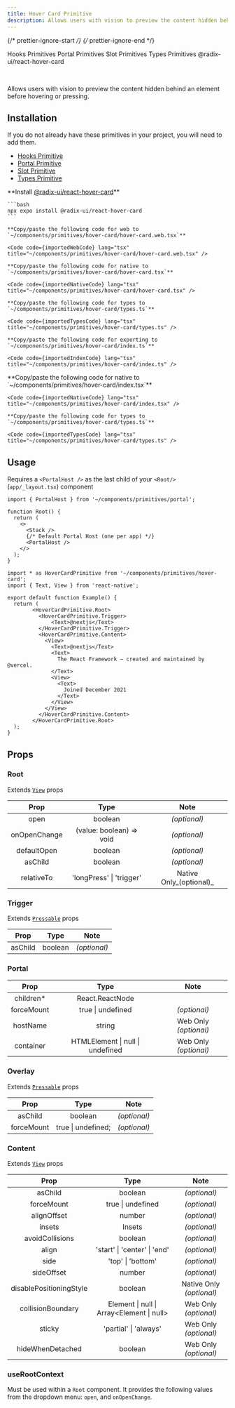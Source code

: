 ```yaml
---
title: Hover Card Primitive
description: Allows users with vision to preview the content hidden behind an element before hovering or pressing.
---
```


{/* prettier-ignore-start */}
{/* prettier-ignore-end */}


<LinkButton href='/primitives/hooks'>Hooks Primitives</LinkButton>
<LinkButton href='/primitives/portal'>Portal Primitives</LinkButton>
<LinkButton href='/primitives/slot'>Slot Primitives</LinkButton>
<LinkButton href='/primitives/types'>Types Primitives</LinkButton>
<LinkButton target='_blank' href='https://www.radix-ui.com/primitives/docs/components/hover-card'>
  @radix-ui/react-hover-card
</LinkButton>

<br />

Allows users with vision to preview the content hidden behind an element before hovering or pressing.

## Installation

<Aside title="Uses shared primitives">
  If you do not already have these primitives in your project, you will need to add them.

  - [Hooks Primitive](/primitives/hooks)
  - [Portal Primitive](/primitives/portal)
  - [Slot Primitive](/primitives/slot)
  - [Types Primitive](/primitives/types)
</Aside>

<Tabs>
  <TabItem label="Universal">
    **Install <a target="_blank" href="https://www.radix-ui.com/primitives/docs/components/hover-card">@radix-ui/react-hover-card</a>**

    ```bash
    npx expo install @radix-ui/react-hover-card
    ```

    **Copy/paste the following code for web to  `~/components/primitives/hover-card/hover-card.web.tsx`**

    <Code code={importedWebCode} lang="tsx" title="~/components/primitives/hover-card/hover-card.web.tsx" />

    **Copy/paste the following code for native to  `~/components/primitives/hover-card/hover-card.tsx`**

    <Code code={importedNativeCode} lang="tsx" title="~/components/primitives/hover-card/hover-card.tsx" />

    **Copy/paste the following code for types to  `~/components/primitives/hover-card/types.ts`**

    <Code code={importedTypesCode} lang="tsx" title="~/components/primitives/hover-card/types.ts" />

    **Copy/paste the following code for exporting to  `~/components/primitives/hover-card/index.ts`**

    <Code code={importedIndexCode} lang="tsx" title="~/components/primitives/hover-card/index.ts" />
  </TabItem>
  <TabItem label="Native Only">
    **Copy/paste the following code for native to  `~/components/primitives/hover-card/index.tsx`**

    <Code code={importedNativeCode} lang="tsx" title="~/components/primitives/hover-card/index.tsx" />

    **Copy/paste the following code for types to  `~/components/primitives/hover-card/types.ts`**

    <Code code={importedTypesCode} lang="tsx" title="~/components/primitives/hover-card/types.ts" />
  </TabItem>
</Tabs>

## Usage

<Aside type="caution">

  Requires a `<PortalHost />` as the last child of your `<Root/>` (`app/_layout.tsx`) component

  ```tsx
  import { PortalHost } from '~/components/primitives/portal';

  function Root() {
    return (
      <>
        <Stack />
        {/* Default Portal Host (one per app) */}
        <PortalHost />
      </>
    );
  }
  ```

</Aside>

```tsx
import * as HoverCardPrimitive from '~/components/primitives/hover-card';
import { Text, View } from 'react-native';

export default function Example() {
  return (
        <HoverCardPrimitive.Root>
          <HoverCardPrimitive.Trigger>
              <Text>@nextjs</Text>
          </HoverCardPrimitive.Trigger>
          <HoverCardPrimitive.Content>
            <View>
              <Text>@nextjs</Text>
              <Text>
                The React Framework – created and maintained by @vercel.
              </Text>
              <View>
                <Text>
                  Joined December 2021
                </Text>
              </View>
            </View>
          </HoverCardPrimitive.Content>
        </HoverCardPrimitive.Root>
  );
}
```

## Props

### Root

Extends [`View`](https://reactnative.dev/docs/view#props) props

|     Prop     |           Type           |     Note     |
| :----------: | :----------------------: | :----------: |
|     open     |         boolean          |       _(optional)_      |
| onOpenChange | (value: boolean) => void |       _(optional)_      |
| defaultOpen  |         boolean          |       _(optional)_      |
|   asChild    |         boolean          |       _(optional)_      |
|  relativeTo  | 'longPress' \| 'trigger' | Native Only_(optional)_ |

### Trigger

Extends [`Pressable`](https://reactnative.dev/docs/pressable#props) props

|  Prop   |  Type   |     Note     |
| :-----: | :-----: | :----------: |
| asChild | boolean | _(optional)_ |

### Portal

|    Prop    |               Type               |         Note          |
| :--------: | :------------------------------: | :-------------------: |
| children\* |         React.ReactNode          |                       |
| forceMount |        true \| undefined         |     _(optional)_      |
|  hostName  |              string              | Web Only _(optional)_ |
| container  | HTMLElement \| null \| undefined | Web Only _(optional)_ |

### Overlay

Extends [`Pressable`](https://reactnative.dev/docs/pressable#props) props

|    Prop    |        Type        |     Note     |
| :--------: | :----------------: | :----------: |
|  asChild   |      boolean       | _(optional)_ |
| forceMount | true \| undefined; | _(optional)_ |

### Content

Extends [`View`](https://reactnative.dev/docs/view#props) props

|          Prop           |                     Type                     |           Note           |
| :---------------------: | :------------------------------------------: | :----------------------: |
|         asChild         |                   boolean                    |       _(optional)_       |
|       forceMount        |              true \| undefined               |       _(optional)_       |
|       alignOffset       |                    number                    |       _(optional)_       |
|         insets          |                    Insets                    |       _(optional)_       |
|     avoidCollisions     |                   boolean                    |       _(optional)_       |
|          align          |         'start' \| 'center' \| 'end'         |       _(optional)_       |
|          side           |              'top' \| 'bottom'               |       _(optional)_       |
|       sideOffset        |                    number                    |       _(optional)_       |
| disablePositioningStyle |                   boolean                    | Native Only _(optional)_ |
|    collisionBoundary    |  Element \| null \| Array\<Element \| null>  |  Web Only _(optional)_   |
|         sticky          |            'partial' \| 'always'             |  Web Only _(optional)_   |
|    hideWhenDetached     |                   boolean                    |  Web Only _(optional)_   |

### useRootContext

Must be used within a `Root` component. It provides the following values from the dropdown menu: `open`, and `onOpenChange`.

